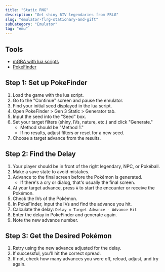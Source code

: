 ```yaml
---
title: "Static RNG"
description: "Get shiny 6IV legendaries from FRLG"
slug: "emulator-flrg-stationary-and-gift"
subCategory: "Emulator"
tag: "emu"
---
```


## Tools

- [mGBA with lua scripts](/mgba-setup)
- [PokeFinder](https://github.com/Admiral-Fish/PokeFinder/releases)

## Step 1: Set up PokeFinder

1. Load the game with the lua script.
2. Go to the "Continue" screen and pause the emulator.
3. Find your initial seed displayed in the lua script.
4. Open PokeFinder > Gen 3 Static > Generator tab.
5. Input the seed into the "Seed" box.
6. Set your target filters (shiny, IVs, nature, etc.) and click "Generate."
   - Method should be "Method 1."
   - If no results, adjust filters or reset for a new seed.
7. Choose a target advance from the results.

## Step 2: Find the Delay

1. Your player should be in front of the right legendary, NPC, or Pokéball.
2. Make a save state to avoid mistakes.
3. Advance to the final screen before the Pokémon is generated.
   - If there's a cry or dialog, that's usually the final screen.
4. At your target advance, press `A` to start the encounter or receive the Pokémon.
5. Check the IVs of the Pokémon.
6. In PokeFinder, input the IVs and find the advance you hit.
7. Calculate the delay: `Delay = Target Advance - Advance Hit`
8. Enter the delay in PokeFinder and generate again.
9. Note the new advance number.

## Step 3: Get the Desired Pokémon

1. Retry using the new advance adjusted for the delay.
2. If successful, you'll hit the correct spread.
3. If not, check how many advances you were off, reload, adjust, and try again.

